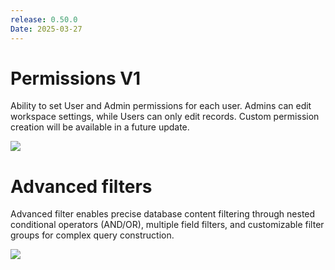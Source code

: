 ```yaml
---
release: 0.50.0
Date: 2025-03-27
---
```


# Permissions V1

Ability to set User and Admin permissions for each user. Admins can edit workspace settings, while Users can only edit records. Custom permission creation will be available in a future update.

![](/images/releases/0.50/0.50-permissions.png)

# Advanced filters

Advanced filter enables precise database content filtering through nested conditional operators (AND/OR), multiple field filters, and customizable filter groups for complex query construction.

![](/images/releases/0.50/0.50-advanced-filters.png)


